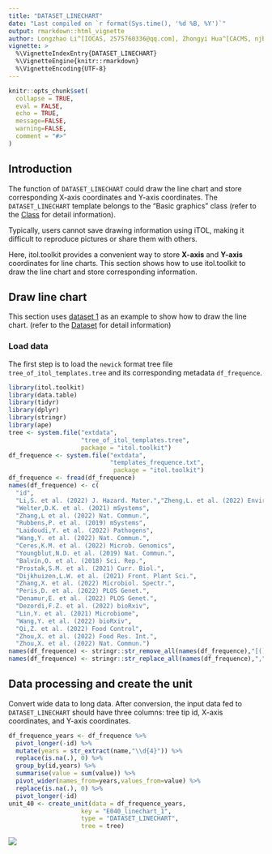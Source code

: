 ```yaml
---
title: "DATASET_LINECHART"
date: "Last compiled on `r format(Sys.time(), '%d %B, %Y')`"
output: rmarkdown::html_vignette
author: Longzhao Li^[IOCAS, 2575760336@qq.com], Zhongyi Hua^[CACMS, njbxhzy@hotmail.com], Tong Zhou^[IOCAS, tongzhou2017@gmail.com]
vignette: >
  %\VignetteIndexEntry{DATASET_LINECHART}
  %\VignetteEngine{knitr::rmarkdown}
  %\VignetteEncoding{UTF-8}
---
```


```r
knitr::opts_chunk$set(
  collapse = TRUE,
  eval = FALSE,
  echo = TRUE,
  message=FALSE,
  warning=FALSE,
  comment = "#>"
)
```

## Introduction
The function of `DATASET_LINECHART` could draw the line chart and store corresponding X-axis coordinates and Y-axis coordinates. The `DATASET_LINECHART` template belongs to the "Basic graphics" class (refer to the [Class]() for detail information).

Typically, users cannot save drawing information using iTOL, making it difficult to reproduce pictures or share them with others.

Here, itol.toolkit provides a convenient way to store **X-axis** and **Y-axis** coordinates for line charts.  This section shows how to use itol.toolkit to draw the line chart and store corresponding information.

## Draw line chart
This section uses [dataset 1](https://github.com/TongZhou2017/itol.toolkit/tree/master/inst/extdata/dataset1) as an example to show how to draw the line chart. (refer to the  [Dataset](https://tongzhou2017.github.io/itol.toolkit/articles/Datasets.html) for detail information)

### Load data
The first step is to load the `newick` format tree file `tree_of_itol_templates.tree` and its corresponding metadata `df_frequence`. 
```r
library(itol.toolkit)
library(data.table)
library(tidyr)
library(dplyr)
library(stringr)
library(ape)
tree <- system.file("extdata",
                    "tree_of_itol_templates.tree",
                    package = "itol.toolkit")
df_frequence <- system.file("extdata",
                            "templates_frequence.txt",
                             package = "itol.toolkit")
df_frequence <- fread(df_frequence)
names(df_frequence) <- c(
  "id",
  "Li,S. et al. (2022) J. Hazard. Mater.","Zheng,L. et al. (2022) Environ. Pollut.",
  "Welter,D.K. et al. (2021) mSystems",
  "Zhang,L et al. (2022) Nat. Commun.",
  "Rubbens,P. et al. (2019) mSystems",
  "Laidoudi,Y. et al. (2022) Pathogens",
  "Wang,Y. et al. (2022) Nat. Commun.",
  "Ceres,K.M. et al. (2022) Microb. Genomics",
  "Youngblut,N.D. et al. (2019) Nat. Commun.",
  "Balvín,O. et al. (2018) Sci. Rep.",
  "Prostak,S.M. et al. (2021) Curr. Biol.",
  "Dijkhuizen,L.W. et al. (2021) Front. Plant Sci.",
  "Zhang,X. et al. (2022) Microbiol. Spectr.",
  "Peris,D. et al. (2022) PLOS Genet.",
  "Denamur,E. et al. (2022) PLOS Genet.",
  "Dezordi,F.Z. et al. (2022) bioRxiv",
  "Lin,Y. et al. (2021) Microbiome",
  "Wang,Y. et al. (2022) bioRxiv",
  "Qi,Z. et al. (2022) Food Control",
  "Zhou,X. et al. (2022) Food Res. Int.",
  "Zhou,X. et al. (2022) Nat. Commun.")
names(df_frequence) <- stringr::str_remove_all(names(df_frequence),"[()]")
names(df_frequence) <- stringr::str_replace_all(names(df_frequence),",","-")
```
## Data processing and create the unit
Convert wide data to long data. After conversion, the input data fed to `DATASET_LINECHART` 
should have three columns: tree tip id, X-axis coordinates, and Y-axis coordinates.
```r
df_frequence_years <- df_frequence %>% 
  pivot_longer(-id) %>% 
  mutate(years = str_extract(name,"\\d{4}")) %>% 
  replace(is.na(.), 0) %>% 
  group_by(id,years) %>% 
  summarise(value = sum(value)) %>% 
  pivot_wider(names_from=years,values_from=value) %>% 
  replace(is.na(.), 0) %>% 
  pivot_longer(-id)
unit_40 <- create_unit(data = df_frequence_years,
                    key = "E040_linechart_1",
                    type = "DATASET_LINECHART",
                    tree = tree)
```

![](images/DATASET_LINECHART_1.png)
